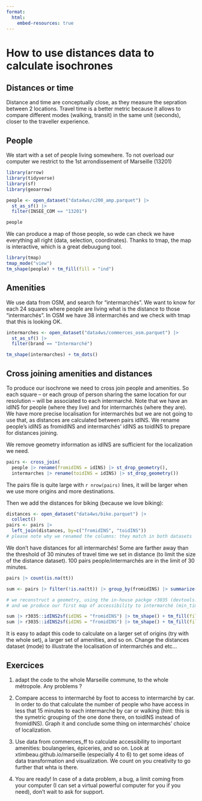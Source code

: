 ```yaml
---
format: 
  html: 
    embed-resources: true
---
```


# How to use distances data to calculate isochrones

## Distances or time 

Distance and time are conceptually close, as they measure the sepration between 2 locations.
Travel time is a better metric because it allows to compare different modes (walking, transit) in the same unit (seconds), closer to the traveller experience.

##  People

We start with a set of people living somewhere. 
To not overload our computer we restrict to the 1st arrondissement of Marseille (13201)

```r
library(arrow)
library(tidyverse)
library(sf)
library(geoarrow)

people <- open_dataset("data4ws/c200_amp.parquet") |> 
  st_as_sf() |> 
  filter(INSEE_COM == "13201")

people
```

We can produce a map of those people, so wde can check we have everything all right (data, selection, coordinates). Thanks to tmap, the map is interactive, which is a great debuugung tool.

```r
library(tmap)
tmap_mode("view")
tm_shape(people) + tm_fill(fill = "ind")
```

## Amenities

We use data from OSM, and search for "intermarchés". We want to know for each 24 squares where people are living what is the distance to those "intermarchés". In OSM we have 38 intermarchés and we check with tmap that this is looking OK.

```r

intermarches <- open_dataset("data4ws/commerces_osm.parquet") |> 
  st_as_sf() |> 
  filter(brand == "Intermarché")

tm_shape(intermarches) + tm_dots()

```

## Cross joining amenities and distances

To produce our isochrone we need to cross join people and amenities. So each square -- or each group of person sharing the same location for our resolution -- will be associated to each intermarché. Note that we have an idINS for people (where they live) and for intermarchés (where they are). We have more precise localisation for intermarchés but we are not going to use that, as distances are calculated between pairs idINS. We rename people's idINS as fromidINS and intermarchés' idINS as toidINS to prepare for distances joining.

We remove geometry information as idINS are sufficient for the localization we need.

```r

pairs <- cross_join(
  people |> rename(fromidINS = idINS) |> st_drop_geometry(),
  intermarches |> rename(toidINS = idINS) |> st_drop_geometry())

```

The pairs file is quite large with `r nrow(pairs)` lines, it will be larger when we use more origins and more destinations.

Then we add the distances for biking (because we love biking):

```r

distances <- open_dataset("data4ws/bike.parquet") |> 
  collect()
pairs <- pairs |> 
  left_join(distances, by=c("fromidINS", "toidINS")) 
# please note why we renamed the columns: they match in both datasets
```

We don't have distances for all intermarchés! Some are farther away than the threshold of 30 minutes of travel time we set in distance (to limit the size of the distance dataset). 100 pairs people/intermarchés are in the limit of 30 minutes. 

```r
pairs |> count(is.na(tt))

sum <- pairs |> filter(!is.na(tt)) |> group_by(fromidINS) |> summarize(n =n(), min_time = min(tt)/60) |> arrange(min_time)

# we reconstruct a geometry, using the in-house packge r3035 (devtools::install_github("xtimbeau/r3035"))
# and we produce our first map of accessibility to intermarché (min_time, number of intermarchés, and so on)

sum |> r3035::idINS2sf(idINS = "fromidINS") |> tm_shape() + tm_fill(fill = "min_time")
sum |> r3035::idINS2sf(idINS = "fromidINS") |> tm_shape() + tm_fill(fill = "n")

```

It is easy to adapt this code to calculate on a larger set of origins (try with the whole set), a larger set of amenities, and so on. Change the distances dataset (mode) to illustrate the localisation of intermarchés and etc...

## Exercices

1.  adapt the code to the whole Marseille commune, to the whole métropole. Any problems ?

2.  Compare access to intermarché by foot to access to intermarché by car. In order to do that calculate the number of people who have access in less that 15 minutes to each intermarché by car or walking (hint: this is the symetric grouping of the one done there, on toidINS instead of fromidINS). Graph it and conclude some thing on intermarchés' choice of localization.

3.  Use data from commerces_ff to calculate accessibility to important amenities: boulangeries, épiceries, and so on. Look at xtimbeau.github.io/marseille (especially 4 to 6) to get some ideas of data transformation and visualization. We count on you creativity to go further that whta is there.

4. You are ready! In case of a data problem, a bug, a limit coming from your computer (I can set a virtual powerful computer for you if you need), don't wait to ask for support.


